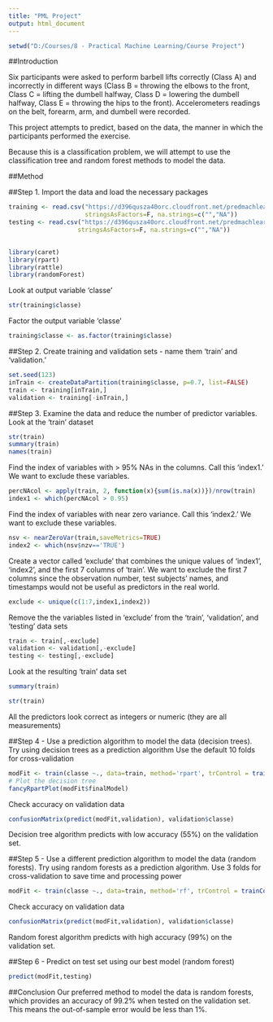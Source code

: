---
title: "PML Project"
output: html_document
---

```{r, echo=FALSE}
setwd("D:/Courses/8 - Practical Machine Learning/Course Project")
```

##Introduction

Six participants were asked to perform barbell lifts correctly (Class A) and incorrectly in different ways (Class B = throwing the elbows to the front, Class C = lifting the dumbell halfway, Class D = lowering the dumbell halfway, Class E = throwing the hips to the front).  Accelerometers readings on the belt, forearm, arm, and dumbell were recorded.

This project attempts to predict, based on the data, the manner in which the participants performed the exercise.

Because this is a classification problem, we will attempt to use the classification tree and random forest methods to model the data.

##Method

##Step 1. Import the data and load the necessary packages
```{r, message=FALSE, warning=FALSE}
training <- read.csv("https://d396qusza40orc.cloudfront.net/predmachlearn/pml-training.csv",
                     stringsAsFactors=F, na.strings=c("","NA"))
testing <- read.csv("https://d396qusza40orc.cloudfront.net/predmachlearn/pml-testing.csv",
                   stringsAsFactors=F, na.strings=c("","NA"))
                   

library(caret)
library(rpart)
library(rattle)
library(randomForest)
```
Look at output variable 'classe'
```{r}
str(training$classe)
```
Factor the output variable 'classe'
```{r}
training$classe <- as.factor(training$classe)
```
##Step 2. Create training and validation sets - name them 'train' and 'validation.'
```{r}
set.seed(123)
inTrain <- createDataPartition(training$classe, p=0.7, list=FALSE)
train <- training[inTrain,]
validation <- training[-inTrain,]
```
##Step 3. Examine the data and reduce the number of predictor variables.
Look at the 'train' dataset
```{r, eval=FALSE}
str(train)
summary(train)
names(train)
```
Find the index of variables with > 95% NAs in the columns. Call this 'index1.'  We want to exclude these variables.
```{r}
percNAcol <- apply(train, 2, function(x){sum(is.na(x))})/nrow(train)
index1 <- which(percNAcol > 0.95)
```

Find the index of variables with near zero variance. Call this 'index2.'  We want to exclude these variables.
```{r}
nsv <- nearZeroVar(train,saveMetrics=TRUE)
index2 <- which(nsv$nzv=='TRUE')
```
Create a vector called 'exclude' that combines the unique values of 'index1', 'index2', and the first 7 columns of 'train'.  We want to exclude the first 7 columns since the observation number, test subjects' names, and timestamps would not be useful as predictors in the real world.
```{r}
exclude <- unique(c(1:7,index1,index2))
```
Remove the the variables listed in 'exclude' from the 'train', 'validation', and 'testing' data sets
```{r}
train <- train[,-exclude]
validation <- validation[,-exclude]
testing <- testing[,-exclude]
```
Look at the resulting 'train' data set
```{r,eval=FALSE}
summary(train)
```
```{r}
str(train)
```
All the predictors look correct as integers or numeric (they are all measurements)

##Step 4 - Use a prediction algorithm to model the data (decision trees).
Try using decision trees as a prediction algorithm
Use the default 10 folds for cross-validation
```{r}
modFit <- train(classe ~., data=train, method='rpart', trControl = trainControl(method='cv'))
# Plot the decision tree
fancyRpartPlot(modFit$finalModel)
```
  
Check accuracy on validation data
```{r}
confusionMatrix(predict(modFit,validation), validation$classe)
```
Decision tree algorithm predicts with low accuracy (55%) on the validation set.

##Step 5 - Use a different prediction algorithm to model the data (random forests).
Try using random forests as a prediction algorithm.
Use 3 folds for cross-validation to save time and processing power
```{r}
modFit <- train(classe ~., data=train, method='rf', trControl = trainControl(method='cv', number = 3))
```

Check accuracy on validation data
```{r}
confusionMatrix(predict(modFit,validation), validation$classe)
```
Random forest algorithm predicts with high accuracy (99%) on the validation set.

##Step 6 - Predict on test set using our best model (random forest)
```{r}
predict(modFit,testing)
```
##Conclusion
Our preferred method to model the data is random forests, which provides an accuracy of 99.2% when tested on the validation set.  This means the out-of-sample error would be less than 1%.
